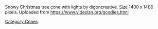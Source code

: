 Snowy Christmas tree cone with lights by digoncreative. Size 1400 x 1400 pixels. Uploaded from https://www.videolan.org/goodies.html [[Category:Cones]]